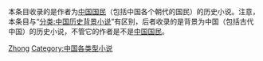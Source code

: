 本条目收录的是作者为[[中国国民|中国国民]]（包括中国各个朝代的国民）的历史小说。注意，本条目与“[[:zh:分类:中国历史背景小说|分类:中国历史背景小说]]”有区别，后者收录的是背景为中国（包括古代中国）的历史小说，不管它的作者是不是[[中国国民|中国国民]]。
[[Category:各国历史小说|Zhong]]
[[Category:中国各类型小说|Category:中国各类型小说]]